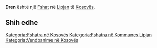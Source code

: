 {{Fshat në Kosovës
 | Emri                = Dren
| sqi_N_name = Dren
| sqi_N_FULL_NAME_RO = Dren
| sqi_N_FULL_NAME_ND_RO = Dren
| sqi_N_SORT_NAME_RG = DREN
| sqi_N_FULL_NAME_RG = Dren
| sqi_N_FULL_NAME_ND_RG = Dren
| srp_N_name = Dren
| srp_N_FULL_NAME_RO = Dren
| srp_N_FULL_NAME_ND_RO = Dren
| srp_N_SORT_NAME_RG = DREN
| srp_N_FULL_NAME_RG = Dren
| srp_N_FULL_NAME_ND_RG = Dren
| srp_NS_name = Дрен
| srp_NS_FULL_NAME_RO = Дрен
| srp_NS_FULL_NAME_ND_RO = Дрен
| srp_NS_SORT_NAME_RG = ДРЕН
| srp_NS_FULL_NAME_RG = Дрен
| srp_NS_FULL_NAME_ND_RG = Дрен

 | Emri (Rasa dhanore) = 
 | Figura              = 
 | Shteti              = Kosovo
 | Komuna              = Lipjan
 | Kodi postar         = 
 | Sipërfaqja          = 

 | Popullsia           = 

 | Regj. i popullsisë  = 
 | Dend. e popullsisë  = 
 | Faqja zyrtare       = 
 <!--- Koordinatat ----> 
 | Gjerësia            = 43.132222
 | Gjatësia            = 20.768611
 | Lartësia            = 
}}
'''Dren''' është një [[Fshat]] në [[Lipjan]] të [[Kosovës]].

<!-- == Gjeografia == -->
<!-- == Historia == -->
<!-- == Demografia == -->
== Shih edhe ==
{{Komuna Lipjan}}
{{Kosovo-Administrata-Cung}}

[[Kategoria:Fshatra në Kosovës]]
[[Kategoria:Fshatra në Kommunes Lipjan]]
[[Kategoria:Vendbanime në Kosovës]]